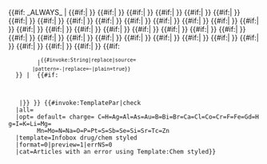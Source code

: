 {{#if: _ALWAYS_ |<!--
-->{{#if:{{{C|}}}|{{Infobox drug/chem styled/atom
     | atom_name=Carbon
     | atom_color=rgb(000,000,000)
     | atom_symbol=C
     | atom_number={{{C}}}}} }}<!--
-->{{#if:{{{H|}}}|{{Infobox drug/chem styled/atom
     | atom_name=Hydrogen
     | atom_color=rgb(77,77,77)
     | atom_symbol=H
     | atom_number={{{H}}}}} }}<!--
-->{{#if:{{{Ag|}}}|{{Infobox drug/chem styled/atom
     | atom_name=Silver
     | atom_color=rgb(160,160,160)
     | atom_symbol=Ag
     | atom_number={{{Ag}}}}} }}<!--
-->{{#if:{{{Al|}}}|{{Infobox drug/chem styled/atom
     | atom_name=Aluminium
     | atom_color=rgb(101,71,120)
     | atom_symbol=Al
     | atom_number={{{Al}}}}} }}<!--
-->{{#if:{{{As|}}}|{{Infobox drug/chem styled/atom
     | atom_name=Arsenic
     | atom_color=rgb(101,71,120)
     | atom_symbol=As
     | atom_number={{{As}}}}} }}<!--
-->{{#if:{{{Au|}}}|{{Infobox drug/chem styled/atom
     | atom_name=Gold
     | atom_color=rgb(127,84,0)
     | atom_symbol=Au
     | atom_number={{{Au}}}}} }}<!--
-->{{#if:{{{B|}}}|{{Infobox drug/chem styled/atom
     | atom_name=Boron
     | atom_color=rgb(116,82,82)
     | atom_symbol=B
     | atom_number={{{B}}}}} }}<!--
-->{{#if:{{{Bi|}}}|{{Infobox drug/chem styled/atom
     | atom_name=Bismuth
     | atom_color=rgb(87,33,94)
     | atom_symbol=Bi
     | atom_number={{{Bi}}}}} }}<!--
-->{{#if:{{{Br|}}}|{{Infobox drug/chem styled/atom
| atom_name=Bromine
     | atom_color=rgb(83,20,20)
     | atom_symbol=Br
     | atom_number={{{Br}}}}} }}<!--
-->{{#if:{{{Ca|}}}|{{Infobox drug/chem styled/atom
     | atom_name=Calcium
     | atom_color=rgb(101,71,120)
     | atom_symbol=Ca
     | atom_number={{{Ca}}}}} }}<!--
-->{{#if:{{{Cl|}}}|{{Infobox drug/chem styled/atom
     | atom_name=Chlorine
     | atom_color=rgb(15,95,15)
     | atom_symbol=Cl
     | atom_number={{{Cl}}}}} }}<!--
-->{{#if:{{{Co|}}}|{{Infobox drug/chem styled/atom
     | atom_name=Cobalt
     | atom_color=rgb(53,59,90)
     | atom_symbol=Co
     | atom_number={{{Co}}}}} }}<!--
-->{{#if:{{{Cr|}}}|{{Infobox drug/chem styled/atom
     | atom_name=Chromium
     | atom_color=rgb(53,59,90)
     | atom_symbol=Cr
     | atom_number={{{Cr}}}}} }}<!--
-->{{#if:{{{F|}}}|{{Infobox drug/chem styled/atom
     | atom_name=Fluorine
     | atom_color=rgb(66,98,98)
     | atom_symbol=F
     | atom_number={{{F}}}}} }}<!--
-->{{#if:{{{Fe|}}}|{{Infobox drug/chem styled/atom
     | atom_name=Iron
     | atom_color=
     | atom_symbol=Fe
     | atom_number={{{Fe}}}}} }}<!--
-->{{#if:{{{Gd|}}}|{{Infobox drug/chem styled/atom
     | atom_name=Gadolinium
     | atom_color=rgb(64,0,64)
     | atom_symbol=Gd
     | atom_number={{{Gd}}}}} }}<!--
-->{{#if:{{{Hg|}}}|{{Infobox drug/chem styled/atom
     | atom_name=Mercury (element)
     | atom_title=Mercury
     | atom_color=rgb(100,100,120)
     | atom_symbol=Hg
     | atom_number={{{Hg}}}}} }}<!--
-->{{#if:{{{I|}}}|{{Infobox drug/chem styled/atom
     | atom_name=Iodine
     | atom_color=rgb(74,11,74)
     | atom_symbol=I
     | atom_number={{{I}}}}} }}<!--
-->{{#if:{{{K|}}}|{{Infobox drug/chem styled/atom
     | atom_name=Potassium
     | atom_color=rgb(72,32,106)
     | atom_symbol=K
     | atom_number={{{K}}}}} }}<!--
-->{{#if:{{{Li|}}}|{{Infobox drug/chem styled/atom
     | atom_name=Lithium
     | atom_color=rgb(101,71,120)
     | atom_symbol=Li
     | atom_number={{{Li}}}}} }}<!--
-->{{#if:{{{Mg|}}}|{{Infobox drug/chem styled/atom
     | atom_name=Magnesium
     | atom_color=rgb(101,71,120)
     | atom_symbol=Mg
     | atom_number={{{Mg}}}}} }}<!--
-->{{#if:{{{Mn|}}}|{{Infobox drug/chem styled/atom
     | atom_name=Manganese
     | atom_color=rgb(78,21,99)
     | atom_symbol=Mn
     | atom_number={{{Mn}}}}} }}<!--
-->{{#if:{{{Mo|}}}|{{Infobox drug/chem styled/atom
     | atom_name=Molybdenum
     | atom_color=rgb(53,59,90)
     | atom_symbol=Mo
     | atom_number={{{Mo}}}}} }}<!--
-->{{#if:{{{N|}}}|{{Infobox drug/chem styled/atom
     | atom_name=Nitrogen
     | atom_color=rgb(0,0,128)
     | atom_symbol=N
     | atom_number={{{N}}}}} }}<!--
-->{{#if:{{{Na|}}}|{{Infobox drug/chem styled/atom
     | atom_name=Sodium
     | atom_color=rgb(11,11,97)
     | atom_symbol=Na
     | atom_number={{{Na}}}}} }}<!--
-->{{#if:{{{O|}}}|{{Infobox drug/chem styled/atom
     | atom_name=Oxygen
     | atom_color=rgb(116,35,35)
     | atom_symbol=O
     | atom_number={{{O}}}}} }}<!--
-->{{#if:{{{P|}}}|{{Infobox drug/chem styled/atom
     | atom_name=Phosphorus
     | atom_color=rgb(127,63,0)
     | atom_symbol=P
     | atom_number={{{P}}}}} }}<!--
-->{{#if:{{{Pt|}}}|{{Infobox drug/chem styled/atom
     | atom_name=Platinum
     | atom_color=rgb(21,53,79)
     | atom_symbol=Pt
     | atom_number={{{Pt}}}}} }}<!--
-->{{#if:{{{S|}}}|{{Infobox drug/chem styled/atom
     | atom_name=Sulfur
     | atom_color=rgb(114,97,31)
     | atom_symbol=S
     | atom_number={{{S}}}}} }}<!--
-->{{#if:{{{Sb|}}}|{{Infobox drug/chem styled/atom
     | atom_name=Antimony
     | atom_color=rgb(86,47,94)
     | atom_symbol=Sb
     | atom_number={{{Sb}}}}} }}<!--
-->{{#if:{{{Se|}}}|{{Infobox drug/chem styled/atom
     | atom_name=Selenium
     | atom_color=rgb(105,78,25)
     | atom_symbol=Se
     | atom_number={{{Se}}}}} }}<!--
-->{{#if:{{{Si|}}}|{{Infobox drug/chem styled/atom
     | atom_name=Silicon
     | atom_color=rgb(114,97,31)
     | atom_symbol=Si
     | atom_number={{{Si}}}}} }}<!--
-->{{#if:{{{Sr|}}}|{{Infobox drug/chem styled/atom
     | atom_name=Strontium
     | atom_color=rgb(14,67,14)
     | atom_symbol=Sr
     | atom_number={{{Sr}}}}} }}<!--
-->{{#if:{{{Tc|}}}|{{Infobox drug/chem styled/atom
     | atom_name=Technetium
     | atom_color=rgb(30,79,84)
     | atom_symbol=Tc
     | atom_number={{{Tc}}}}} }}<!--
-->{{#if:{{{Zn|}}}|{{Infobox drug/chem styled/atom
     | atom_name=Zinc
     | atom_color=rgb(54,60,104)
     | atom_symbol=Zn
     | atom_number={{{Zn}}}}} }}<!--
-->{{#if:{{{charge|}}}
         |<sup>{{#invoke:String|replace|source={{{charge|}}}
         |pattern=-|replace=−|plain=true}}</sup>
   }}<!--
   else (Not fired, C-H-O-N-S are empty):
-->| {{{default|}}}<!-- check: -->{{#if:{{{Ag|}}}{{{Al|}}}{{{As|}}}{{{Au|}}}{{{B|}}}
   {{{Bi|}}}{{{Br|}}}{{{Ca|}}}{{{Cl|}}}{{{Co|}}}{{{Cr|}}}{{{F|}}}{{{Fe|}}}{{{Gd|}}}
   {{{Hg|}}}{{{I|}}}{{{K|}}}{{{Li|}}}{{{Mg|}}}{{{Mn|}}}{{{Mo|}}}{{{Na|}}}{{{P|}}}
   {{{Pt|}}}{{{Sb|}}}{{{Se|}}}{{{Si|}}}{{{Sr|}}}{{{Tc|}}}{{{Zn|}}}
   {{{charge|}}} |{{main other |[[Category:Articles with an error using Template:Chem styled|*]]}}}} }}<!--
-->{{#invoke:TemplatePar|check
   |all= 
   |opt= default= charge= C=H=Ag=Al=As=Au=B=Bi=Br=Ca=Cl=Co=Cr=F=Fe=Gd=Hg=I=K=Li=Mg=
         Mn=Mo=N=Na=O=P=Pt=S=Sb=Se=Si=Sr=Tc=Zn<!--
         list must correspond exactly with content list above -->
   |template=Infobox drug/chem styled
   |format=0|preview=1|errNS=0
   |cat=Articles with an error using Template:Chem styled}}<!-- actual template name is [[Template|Infobox drug/chem styled]] --><noinclude>
{{documentation}}
</noinclude>